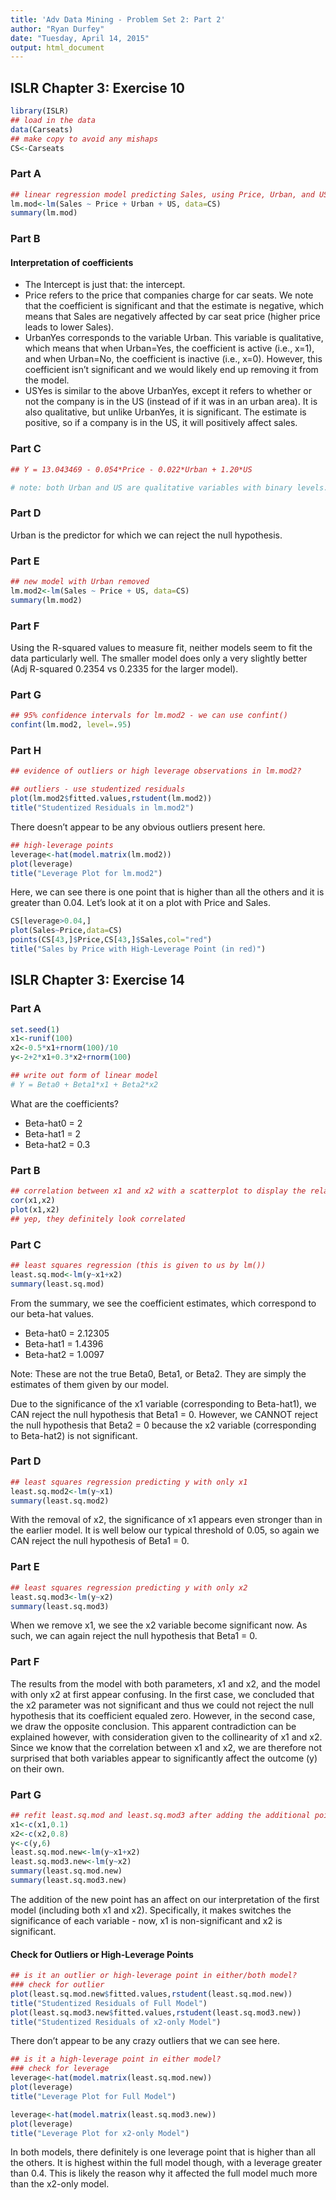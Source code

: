 ---
title: 'Adv Data Mining - Problem Set 2: Part 2'
author: "Ryan Durfey"
date: "Tuesday, April 14, 2015"
output: html_document
---

## ISLR Chapter 3: Exercise 10
```{r}
library(ISLR)
## load in the data
data(Carseats)
## make copy to avoid any mishaps
CS<-Carseats
```

### Part A
```{r}
## linear regression model predicting Sales, using Price, Urban, and US
lm.mod<-lm(Sales ~ Price + Urban + US, data=CS)
summary(lm.mod)
```

### Part B
#### Interpretation of coefficients
* The Intercept is just that: the intercept.
* Price refers to the price that companies charge for car seats. We note that the coefficient is significant and that the estimate is negative, which means that Sales are negatively affected by car seat price (higher price leads to lower Sales).
* UrbanYes corresponds to the variable Urban. This variable is qualitative, which means that when Urban=Yes, the coefficient is active (i.e., x=1), and when Urban=No, the coefficient is inactive (i.e., x=0). However, this coefficient isn't significant and we would likely end up removing it from the model.
* USYes is similar to the above UrbanYes, except it refers to whether or not the company is in the US (instead of if it was in an urban area). It is also qualitative, but unlike UrbanYes, it is significant. The estimate is positive, so if a company is in the US, it will positively affect sales.

### Part C
```{r}
## Y = 13.043469 - 0.054*Price - 0.022*Urban + 1.20*US

# note: both Urban and US are qualitative variables with binary levels. If Urban=Yes, then its corresponding "Urban" variable in the equation will equal 1. Otherwise it will be 0. The same goes for the US variable.
```

### Part D
Urban is the predictor for which we can reject the null hypothesis.

### Part E
```{r}
## new model with Urban removed
lm.mod2<-lm(Sales ~ Price + US, data=CS)
summary(lm.mod2)
```

### Part F
Using the R-squared values to measure fit, neither models seem to fit the data particularly well. The smaller model does only a very slightly better (Adj R-squared 0.2354 vs 0.2335 for the larger model).

### Part G
```{r}
## 95% confidence intervals for lm.mod2 - we can use confint()
confint(lm.mod2, level=.95)
```

### Part H
```{r}
## evidence of outliers or high leverage observations in lm.mod2?

## outliers - use studentized residuals
plot(lm.mod2$fitted.values,rstudent(lm.mod2))
title("Studentized Residuals in lm.mod2")
```

There doesn't appear to be any obvious outliers present here.
```{r}
## high-leverage points
leverage<-hat(model.matrix(lm.mod2))
plot(leverage)
title("Leverage Plot for lm.mod2")
```

Here, we can see there is one point that is higher than all the others and it is greater than 0.04. Let's look at it on a plot with Price and Sales.
```{r}
CS[leverage>0.04,]
plot(Sales~Price,data=CS)
points(CS[43,]$Price,CS[43,]$Sales,col="red")
title("Sales by Price with High-Leverage Point (in red)")
```


## ISLR Chapter 3: Exercise 14
### Part A
```{r}
set.seed(1)
x1<-runif(100)
x2<-0.5*x1+rnorm(100)/10
y<-2+2*x1+0.3*x2+rnorm(100)

## write out form of linear model
# Y = Beta0 + Beta1*x1 + Beta2*x2
```

What are the coefficients?

* Beta-hat0 = 2
* Beta-hat1 = 2
* Beta-hat2 = 0.3


### Part B
```{r}
## correlation between x1 and x2 with a scatterplot to display the relationship
cor(x1,x2)
plot(x1,x2)
## yep, they definitely look correlated
```

### Part C
```{r}
## least squares regression (this is given to us by lm())
least.sq.mod<-lm(y~x1+x2)
summary(least.sq.mod)
```

From the summary, we see the coefficient estimates, which correspond to our beta-hat values.

* Beta-hat0 = 2.12305
* Beta-hat1 = 1.4396
* Beta-hat2 = 1.0097

Note: These are not the true Beta0, Beta1, or Beta2. They are simply the estimates of them given by our model.

Due to the significance of the x1 variable (corresponding to Beta-hat1), we CAN reject the null hypothesis that Beta1 = 0. However, we CANNOT reject the null hypothesis that Beta2 = 0 because the x2 variable (corresponding to Beta-hat2) is not significant.

### Part D
```{r}
## least squares regression predicting y with only x1
least.sq.mod2<-lm(y~x1)
summary(least.sq.mod2)
```

With the removal of x2, the significance of x1 appears even stronger than in the earlier model. It is well below our typical threshold of 0.05, so again we CAN reject the null hypothesis of Beta1 = 0.

### Part E
```{r}
## least squares regression predicting y with only x2
least.sq.mod3<-lm(y~x2)
summary(least.sq.mod3)
```

When we remove x1, we see the x2 variable become significant now. As such, we can again reject the null hypothesis that Beta1 = 0.

### Part F
The results from the model with both parameters, x1 and x2, and the model with only x2 at first appear confusing. In the first case, we concluded that the x2 parameter was not significant and thus we could not reject the null hypothesis that its coefficient equaled zero. However, in the second case, we draw the opposite conclusion. This apparent contradiction can be explained however, with consideration given to the collinearity of x1 and x2. Since we know that the correlation between x1 and x2, we are therefore not surprised that both variables appear to significantly affect the outcome (y) on their own.

### Part G
```{r}
## refit least.sq.mod and least.sq.mod3 after adding the additional point
x1<-c(x1,0.1)
x2<-c(x2,0.8)
y<-c(y,6)
least.sq.mod.new<-lm(y~x1+x2)
least.sq.mod3.new<-lm(y~x2)
summary(least.sq.mod.new)
summary(least.sq.mod3.new)
```

The addition of the new point has an affect on our interpretation of the first model (including both x1 and x2). Specifically, it makes switches the significance of each variable - now, x1 is non-significant and x2 is significant.

#### Check for Outliers or High-Leverage Points
```{r}
## is it an outlier or high-leverage point in either/both model?
### check for outlier
plot(least.sq.mod.new$fitted.values,rstudent(least.sq.mod.new))
title("Studentized Residuals of Full Model")
plot(least.sq.mod3.new$fitted.values,rstudent(least.sq.mod3.new))
title("Studentized Residuals of x2-only Model")
```

There don't appear to be any crazy outliers that we can see here.
```{r}
## is it a high-leverage point in either model?
### check for leverage
leverage<-hat(model.matrix(least.sq.mod.new))
plot(leverage)
title("Leverage Plot for Full Model")

leverage<-hat(model.matrix(least.sq.mod3.new))
plot(leverage)
title("Leverage Plot for x2-only Model")
```

In both models, there definitely is one leverage point that is higher than all the others. It is highest within the full model though, with a leverage greater than 0.4. This is likely the reason why it affected the full model much more than the x2-only model.


